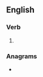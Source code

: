 ==English==

===Verb===
{{head|en|verb form}}

# {{en-past of|clone}}

===Anagrams===
* {{anagrams|en|cendol|colden}}
